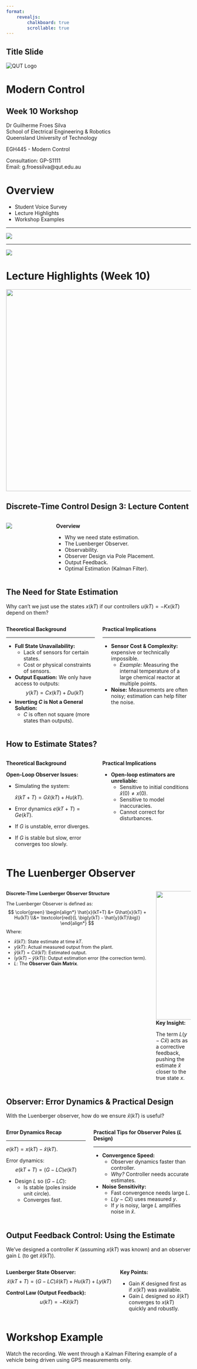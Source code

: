 ```yaml
---
format:
    revealjs:
        chalkboard: true
        scrollable: true
---
```


## Title Slide {.title-slide-custom data-state="titleslide"}

::: logo-container-title
<img src="../qut_logo.jpg" alt="QUT Logo"/>
:::

::: title-block
<h1>Modern Control</h1>

<h2>Week 10 Workshop</h2>
:::

::: author-block-title
Dr Guilherme Froes Silva<br/> School of Electrical Engineering & Robotics<br/> Queensland University of Technology
:::

::: course-code-title
EGH445 - Modern Control
:::

```{=html}
<!-- <div class="website-link-title">
  <a href="../index.html">
    Website
  </a>
</div> -->
```

::: contact-box-title
Consultation: GP-S1111<br/> Email: g.froessilva\@qut.edu.au
:::

# Overview

::: incremental
-   Student Voice Survey
-   Lecture Highlights
-   Workshop Examples
:::

---

![](images/Survey_Slide1.PNG){fig-alt="Survey Slide 1"}

---

![](images/Survey_Slide2.PNG){fig-alt="Survey Slide 2"}

# Lecture Highlights (Week 10) {.smaller}
![](images/2025_Schedule.png){fig-alt="2025 Schedule" height=550px}

<!-- ::: {.table-striped}
| Week | Lecture/Tutorial         | Lab                   | Assessment           |
|:-----|:-------------------------|:----------------------|:---------------------|
| 1    | Introduction and Models  | No Lab                |                      |
| 2    | System Analysis          | Intro Simulation      |                      |
| 3    | Linear and Nonlinear Dyn | CT System Analysis    |                      |
| 4    | DT Modelling             | Linear and Nonlinear  |                      |
| 5    | DT Analysis              | DT System Modelling   |                      |
| 6    | Control Design 1         | DT System Analysis    |                      |
| 7    | Control Design 2         | DT Regulation Control |                      |
|      | **Mid Semester Break**   |                       |                      |
| 8    | **No Classes**           |                       | Mid-Sem Exam (20%)   |
| 9    | Control Design 3         | DT Tracking Control   |                      |
| 10   | State Estimation         | DT Optimal Control    |                      |
| 11   | Practical Considerations | Output Feedback Ctrl  |                      |
| 12   | Advanced Topics          | Demo                  | Ass 2.A Demo (20%)   |
| 13   | Revision                 | No Lab                | Ass 2.B Report (20%) |
:::
 
: test {.table-striped .hover} -->

## Discrete-Time Control Design 3: Lecture Content

::::: columns
::: column
![](images/lec10.png){fig-alt="Lecture 10 Title Slide"}
:::

::: column
**Overview**

- Why we need state estimation.
- The Luenberger Observer.
- Observability.
- Observer Design via Pole Placement.
- Output Feedback.
- Optimal Estimation (Kalman Filter).

:::
:::::

## The Need for State Estimation {.smaller}

Why can't we just use the states $x(kT)$ if our controllers $u(kT) = -Kx(kT)$ depend on them?

::::: {.columns}
::: {.column width="50%"}
**Theoretical Background**

---

::: {.incremental}
- **Full State Unavailability:** 
    - Lack of sensors for certain states.
    - Cost or physical constraints of sensors.
- **Output Equation:** We only have access to outputs:
$$
y(kT) = Cx(kT) + Du(kT)
$$
- **Inverting $C$ is Not a General Solution:**
    - $C$ is often not square (more states than outputs).

:::
:::

::: {.column width="50%"}
**Practical Implications**

---

::: {.incremental}
- **Sensor Cost & Complexity:** expensive or technically impossible.
    - *Example:* Measuring the internal temperature of a large chemical reactor at multiple points.
- **Noise:** Measurements are often noisy; estimation can help filter the noise.
:::
:::
:::::

## How to Estimate States? {.smaller}

:::: {.columns}
::: {.column width="50%"}
**Theoretical Background**

**Open-Loop Observer Issues:**

- Simulating the system: 
  
  $\hat{x}(kT+T) = G\hat{x}(kT) + Hu(kT)$.
- Error dynamics $e(kT+T) = Ge(kT)$.
- If $G$ is unstable, error diverges.
- If $G$ is stable but slow, error converges too slowly.
:::
::: {.column width="50%"}
**Practical Implications**

- **Open-loop estimators are unreliable:**
    - Sensitive to initial conditions $\hat{x}(0) \neq x(0)$.
    - Sensitive to model inaccuracies.
    - Cannot correct for disturbances.
:::
::::

# The Luenberger Observer {data-state="luenberger" .smaller}
:::: {.columns}
::: {.column width="60%" style="font-size: 0.9em;"}
**Discrete-Time Luenberger Observer Structure**

The Luenberger Observer is defined as:
$$ \color{green}
\begin{align*}
\hat{x}(kT+T) &= G\hat{x}(kT) + Hu(kT) \\&+ \textcolor{red}{L \big(y(kT) - \hat{y}(kT)\big)}
\end{align*}
$$
Where:

::: {.incremental}
- $\hat{x}(kT)$: State estimate at time $kT$.
- $y(kT)$: Actual measured output from the plant.
- $\hat{y}(kT) = C\hat{x}(kT)$: Estimated output.
- $(y(kT) - \hat{y}(kT))$: Output estimation error (the correction term).
- $L$: The **Observer Gain Matrix**.
:::
:::

::: {.column width="40%"}
![](../lectures/images/lec10_obsvLuen.png){fig-alt="Luenberger Observer Block Diagram" height="350px"}
**Key Insight:** 

The term $L(y - C\hat{x})$ acts as a corrective feedback, pushing the estimate $\hat{x}$ closer to the true state $x$.
:::
::::

## Observer: Error Dynamics & Practical Design {.smaller}

With the Luenberger observer, how do we ensure $\hat{x}(kT)$ is useful?

:::: {.columns}
::: {.column width="45%"}
**Error Dynamics Recap**

---

$e(kT) = x(kT) - \hat{x}(kT)$.

Error dynamics:
$$
e(kT+T) = (G - LC)e(kT)
$$

::: {.incremental}
- Design $L$ so $(G - LC)$:
    - Is stable (poles inside unit circle).
    - Converges fast.
:::
::: 

::: {.column width="55%"}
**Practical Tips for Observer Poles ($L$ Design)**

---

::: {.incremental}
-   **Convergence Speed:**
    -   Observer dynamics faster than controller.
    -   *Why?* Controller needs accurate estimates.

-   **Noise Sensitivity:**
    -   Fast convergence needs large $L$.
    -   $L(y - C\hat{x})$ uses measured $y$.
    -   If $y$ is noisy, large $L$ amplifies noise in $\hat{x}$.
:::
:::
::::

## Output Feedback Control: Using the Estimate {.smaller}

We've designed a controller $K$ (assuming $x(kT)$ was known) and an observer gain $L$ (to get $\hat{x}(kT)$).

:::: {.columns}
::: {.column width="60%"}
**Luenberger State Observer:**
$$
\hat{x}(kT+T) = (G - LC)\hat{x}(kT) + Hu(kT) + L y(kT)
$$


**Control Law (Output Feedback):**
$$
u(kT) = -K\hat{x}(kT)
$$
:::
::: {.column width="40%"}
**Key Points:**

::: {.incremental}
-   Gain $K$ designed first as if $x(kT)$ was available.
-   Gain $L$ designed so $\hat{x}(kT)$ converges to $x(kT)$ quickly and robustly.
:::
:::
::::

# Workshop Example {.scrollable}

Watch the recording. We went through a Kalman Filtering example of a vehicle being driven using GPS measurements only.